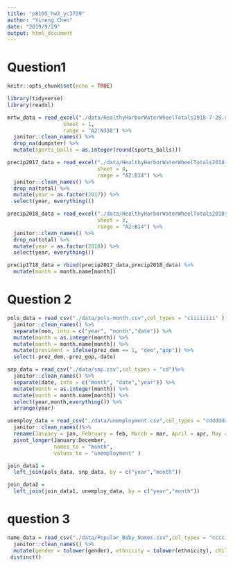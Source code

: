 ```yaml
---
title: "p8105_hw2_yc3729"
author: "Yineng Chen"
date: "2019/9/29"
output: html_document
---
```

# Question1

```r
knitr::opts_chunk$set(echo = TRUE)

library(tidyverse)
library(readxl)
```

```r
mrtw_data = read_excel("./data/HealthyHarborWaterWheelTotals2018-7-28.xlsx",
                  sheet = 1,
                  range = "A2:N338") %>% 
  janitor::clean_names() %>% 
  drop_na(dumpster) %>% 
  mutate(sports_balls = as.integer(round(sports_balls)))

precip2017_data = read_excel("./data/HealthyHarborWaterWheelTotals2018-7-28.xlsx",
                             sheet = 4,
                             range = "A2:B14") %>% 
  janitor::clean_names() %>% 
  drop_na(total) %>%
  mutate(year = as.factor(2017)) %>% 
  select(year, everything())

precip2018_data = read_excel("./data/HealthyHarborWaterWheelTotals2018-7-28.xlsx",
                             sheet = 3,
                             range = "A2:B14") %>% 
  janitor::clean_names() %>% 
  drop_na(total) %>%
  mutate(year = as.factor(2018)) %>% 
  select(year, everything())

precip1718_data = rbind(precip2017_data,precip2018_data) %>% 
  mutate(month = month.name[month])
```

# Question 2
```r
pols_data = read_csv("./data/pols-month.csv",col_types = "ciiiiiiii" ) %>% 
  janitor::clean_names() %>% 
  separate(mon, into = c("year", "month","date")) %>% 
  mutate(month = as.integer(month)) %>% 
  mutate(month = month.name[month]) %>% 
  mutate(president = ifelse(prez_dem == 1, "dem","gop")) %>% 
  select(-prez_dem,-prez_gop,-date)

snp_data = read_csv("./data/snp.csv",col_types = "cd")%>% 
  janitor::clean_names() %>% 
  separate(date, into = c("month", "date","year")) %>% 
  mutate(month = as.integer(month)) %>% 
  mutate(month = month.name[month]) %>% 
  select(year,month,everything()) %>% 
  arrange(year)

unemploy_data = read_csv("./data/unemployment.csv",col_types = "cdddddddddddd") %>% 
  janitor::clean_names()%>% 
  rename(January = jan, February = feb, March = mar, April = apr, May = may, June = jun, July = jul, August = aug, September = sep, October = oct, November = nov, December = dec) %>% 
  pivot_longer(January:December,
               names_to = "month",
               values_to = "unemployment" )

join_data1 = 
  left_join(pols_data, snp_data, by = c("year","month"))

join_data2 = 
  left_join(join_data1, unemploy_data, by = c("year","month"))
```

# question 3
```r
name_data = read_csv("./data/Popular_Baby_Names.csv",col_types = "ccccii") %>% 
  janitor::clean_names() %>% 
  mutate(gender = tolower(gender), ethnicity = tolower(ethnicity), childs_first_name = tolower(childs_first_name)) %>% 
 distinct()
  

```

